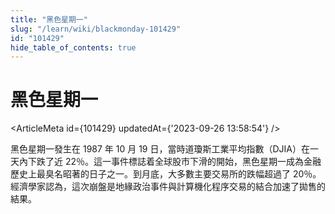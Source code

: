 ```yaml
---
title: "黑色星期一"
slug: "/learn/wiki/blackmonday-101429"
id: "101429"
hide_table_of_contents: true
---
```



# 黑色星期一

<ArticleMeta id={101429} updatedAt={'2023-09-26 13:58:54'} />
<div className='border-solid border-b border-t-0 my-4 border-[var(--ifm-color-gray-300)]' />

黑色星期一發生在 1987 年 10 月 19 日，當時道瓊斯工業平均指數（DJIA）在一天內下跌了近 22％。這一事件標誌着全球股市下滑的開始，黑色星期一成為金融歷史上最臭名昭著的日子之一。到月底，大多數主要交易所的跌幅超過了 20％。經濟學家認為，這次崩盤是地緣政治事件與計算機化程序交易的結合加速了拋售的結果。
